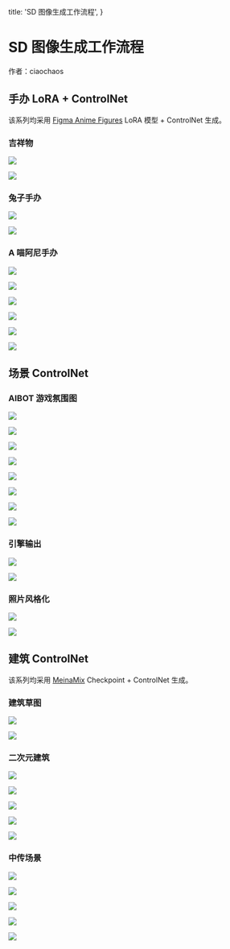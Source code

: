   title: 'SD 图像生成工作流程',
}


# SD 图像生成工作流程


作者：ciaochaos


## 手办 LoRA + ControlNet


该系列均采用 [Figma Anime Figures](https://civitai.com/models/7984/figma-anime-figures) LoRA 模型 + ControlNet 生成。


### 吉祥物

![](image/inference/figma-3.jpg)

![](image/inference/figma-4.jpg)


### 兔子手办

![](image/inference/figma-1.jpg)

![](image/inference/figma-2.jpg)


### A 喵阿尼手办

![](image/inference/figma-5.jpg)

![](image/inference/figma-6.jpg)

![](image/inference/figma-7.jpg)

![](image/inference/figma-8.jpg)

![](image/inference/figma-9.jpg)

![](image/inference/figma-10.jpg)




## 场景 ControlNet


### AIBOT 游戏氛围图


![](image/inference/aibot-2.jpg)

![](image/inference/aibot-1.jpg)

![](image/inference/aibot-4.jpg)

![](image/inference/aibot-5.jpg)

![](image/inference/aibot-6.jpg)

![](image/inference/aibot-7.jpg)

![](image/inference/aibot-8.jpg)

![](image/inference/aibot-3.jpg)


### 引擎输出

![](image/inference/scene-1.jpg)

![](image/inference/scene-2.jpg)


### 照片风格化

![](image/inference/life-1.jpg)

![](image/inference/life-2.jpg)


## 建筑 ControlNet

该系列均采用 [MeinaMix](https://civitai.com/models/7240/meinamix) Checkpoint + ControlNet 生成。


### 建筑草图

![](image/inference/arch-1.jpg)

![](image/inference/arch-2.jpg)



### 二次元建筑


![](image/inference/arch-3.jpg)

![](image/inference/arch-4.jpg)

![](image/inference/arch-5.jpg)

![](image/inference/arch-6.jpg)

![](image/inference/arch-7.jpg)



### 中传场景


![](image/inference/cuc-1.jpg)

![](image/inference/cuc-2.jpg)

![](image/inference/cuc-3.jpg)

![](image/inference/cuc-4.jpg)

![](image/inference/cuc-5.jpg)
